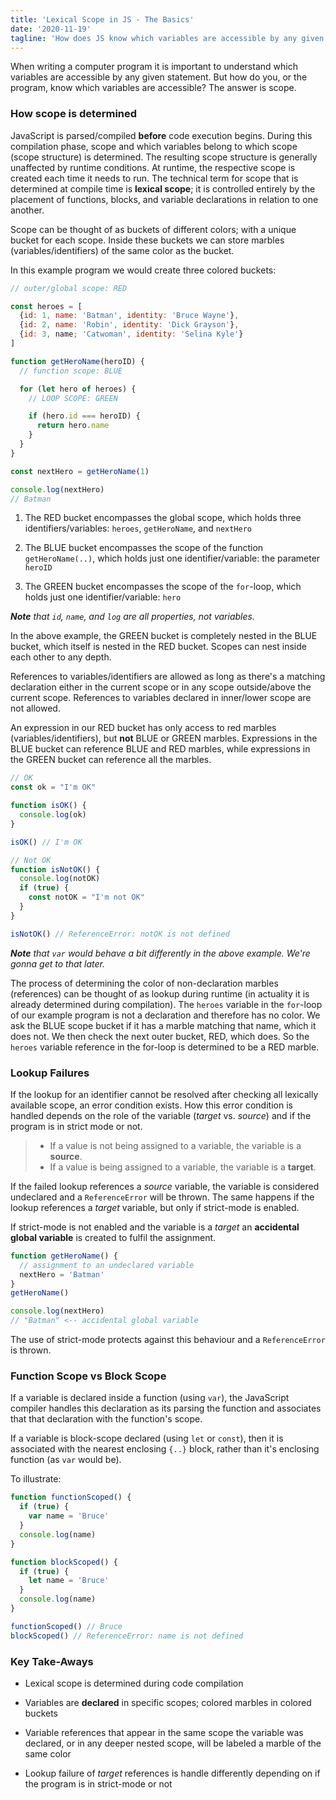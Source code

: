 ```yaml
---
title: 'Lexical Scope in JS - The Basics'
date: '2020-11-19'
tagline: 'How does JS know which variables are accessible by any given statement, and how does it handle two variables of the same name?'
---
```


<BlogHeader title={title} date={date} />

When writing a computer program it is important to understand which variables are accessible by any given statement. But how do you, or the program, know which variables are accessible? The answer is scope.

### How scope is determined

JavaScript is parsed/compiled **before** code execution begins. During this compilation phase, scope and which variables belong to which scope (scope structure) is determined. The resulting scope structure is generally unaffected by runtime conditions. At runtime, the respective scope is created each time it needs to run. The technical term for scope that is determined at compile time is **lexical scope**; it is controlled entirely by the placement of functions, blocks, and variable declarations in relation to one another.

Scope can be thought of as buckets of different colors; with a unique bucket for each scope. Inside these buckets we can store marbles (variables/identifiers) of the same color as the bucket.

In this example program we would create three colored buckets:

```js
// outer/global scope: RED

const heroes = [
  {id: 1, name: 'Batman', identity: 'Bruce Wayne'},
  {id: 2, name: 'Robin', identity: 'Dick Grayson'},
  {id: 3, name; 'Catwoman', identity: 'Selina Kyle'}
]

function getHeroName(heroID) {
  // function scope: BLUE

  for (let hero of heroes) {
    // LOOP SCOPE: GREEN

    if (hero.id === heroID) {
      return hero.name
    }
  }
}

const nextHero = getHeroName(1)

console.log(nextHero)
// Batman
```

1. The RED bucket encompasses the global scope, which holds three identifiers/variables: `heroes`, `getHeroName`, and `nextHero`

2. The BLUE bucket encompasses the scope of the function `getHeroName(..)`, which holds just one identifier/variable: the parameter `heroID`

3. The GREEN bucket encompasses the scope of the `for`-loop, which holds just one identifier/variable: `hero`

_**Note** that `id`, `name`, and `log` are all properties, not variables._

In the above example, the GREEN bucket is completely nested in the BLUE bucket, which itself is nested in the RED bucket. Scopes can nest inside each other to any depth.

References to variables/identifiers are allowed as long as there's a matching declaration either in the current scope or in any scope outside/above the current scope. References to variables declared in inner/lower scope are not allowed.

An expression in our RED bucket has only access to red marbles (variables/identifiers), but **not** BLUE or GREEN marbles. Expressions in the BLUE bucket can reference BLUE and RED marbles, while expressions in the GREEN bucket can reference all the marbles.

```js
// OK
const ok = "I'm OK"

function isOK() {
  console.log(ok)
}

isOK() // I'm OK

// Not OK
function isNotOK() {
  console.log(notOK)
  if (true) {
    const notOK = "I'm not OK"
  }
}

isNotOK() // ReferenceError: notOK is not defined
```

_**Note** that `var` would behave a bit differently in the above example. We're gonna get to that later._

The process of determining the color of non-declaration marbles (references) can be thought of as lookup during runtime (in actuality it is already determined during compilation). The `heroes` variable in the `for`-loop of our example program is not a declaration and therefore has no color. We ask the BLUE scope bucket if it has a marble matching that name, which it does not. We then check the next outer bucket, RED, which does. So the `heroes` variable reference in the for-loop is determined to be a RED marble.

### Lookup Failures

If the lookup for an identifier cannot be resolved after checking all lexically available scope, an error condition exists. How this error condition is handled depends on the role of the variable (_target_ vs. _source_) and if the program is in strict mode or not.

> - If a value is not being assigned to a variable, the variable is a **source**.
> - If a value is being assigned to a variable, the variable is a **target**.

If the failed lookup references a _source_ variable, the variable is considered undeclared and a `ReferenceError` will be thrown. The same happens if the lookup references a _target_ variable, but only if strict-mode is enabled.

If strict-mode is not enabled and the variable is a _target_ an **accidental global variable** is created to fulfil the assignment.

```js
function getHeroName() {
  // assignment to an undeclared variable
  nextHero = 'Batman'
}
getHeroName()

console.log(nextHero)
// "Batman" <-- accidental global variable
```

The use of strict-mode protects against this behaviour and a `ReferenceError` is thrown.

### Function Scope vs Block Scope

If a variable is declared inside a function (using `var`), the JavaScript compiler handles this declaration as its parsing the function and associates that that declaration with the function's scope.

If a variable is block-scope declared (using `let` or `const`), then it is associated with the nearest enclosing `{..}` block, rather than it's enclosing function (as `var` would be).

To illustrate:

```js
function functionScoped() {
  if (true) {
    var name = 'Bruce'
  }
  console.log(name)
}

function blockScoped() {
  if (true) {
    let name = 'Bruce'
  }
  console.log(name)
}

functionScoped() // Bruce
blockScoped() // ReferenceError: name is not defined
```

### Key Take-Aways

- Lexical scope is determined during code compilation

- Variables are **declared** in specific scopes; colored marbles in colored buckets

- Variable references that appear in the same scope the variable was declared, or in any deeper nested scope, will be labeled a marble of the same color

- Lookup failure of _target_ references is handle differently depending on if the program is in strict-mode or not
